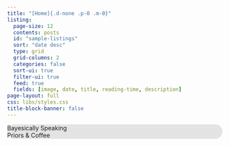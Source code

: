 ```yaml
---
title: "[Home]{.d-none .p-0 .m-0}"
listing:
  page-size: 12
  contents: posts
  id: "sample-listings"
  sort: "date desc"
  type: grid
  grid-columns: 2
  categories: false
  sort-ui: true
  filter-ui: true
  feed: true
  fields: [image, date, title, reading-time, description]
page-layout: full
css: libs/styles.css
title-block-banner: false
---
```


::::{style="height:100vh"}
<div id="particles-js" class="column-screen" style="z-index:1;"></div>
:::{.text-light .position-absolute .top-50 .start-50 .translate-middle .p-3 style="background-color: rgb(0,0,0,0.1); backdrop-filter: blur(5px); -webkit-backdrop-filter: blur(10px); z-index:2; border-radius: 20px; user-select: none;"}
<div class="display-2 text-center">Bayesically Speaking</div>
<div class="fs-4 lh-lg text-center">Priors & Coffee</div>
:::
::::

<!--- ### --->

:::{.parallax style="background-image: linear-gradient(rgba(0, 0, 0, 0.5), rgba(0, 0, 0, 0.5)), url(images/home_parallax-1.jpeg);"}

:::{.grid .column-page .text-light style="padding: 10rem 0 !important;"}

:::{.g-col-6 .g-start-4}
# What is this?

If you are curious about how to use data and probability to understand and visualize real world problems, you have come to the right place. 

<div class="grid">
<div class="g-col-12 g-col-sm-6"><a class="btn btn-outline-light" href="about.html">{{< fa circle-info >}} About</a></div>
<div class="g-col-12 g-col-sm-6"><a class="btn btn-outline-light" href="cv.html">{{< fa suitcase >}} Related work</a></div>
</div>
:::

:::

:::

<br>

<!--- ### --->

# Blog

<div id="sample-listings"></div>

<br>

<!--- 

:::{.parallax style="background-image: linear-gradient(rgba(0, 0, 0, 0.5), rgba(0, 0, 0, 0.5)), url(images/home_parallax-2.jpeg); min-height: 500px;"}
:::{.column-page .text-light .py-5}
# Plots and Visualizations

Coming soon!
:::
:::

### --->

<script src="libs/particles.js"></script> 
<script src="libs/app.js"></script> 
